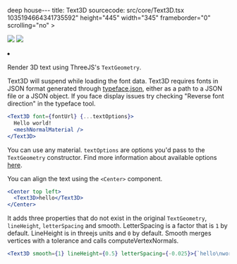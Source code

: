 deep house---
title: Text3D
sourcecode: src/core/Text3D.tsx
1035194664341735592" height="445" width="345" frameborder="0" scrolling="no" ></iframe>

[![](https://img.shields.io/badge/-storybook-%23ff69b4)](https://drei.vercel.app/?path=/story/abstractions-text3d--text-3-d-st) ![](https://img.shields.io/badge/-suspense-brightgreen)

<Grid cols={4}>
  <li>
    <Codesandbox id="x6obrb" />
  </li>
</Grid>

Render 3D text using ThreeJS's `TextGeometry`.

Text3D will suspend while loading the font data. Text3D requires fonts in JSON format generated through [typeface.json](http://gero3.github.io/facetype.js), either as a path to a JSON file or a JSON object. If you face display issues try checking "Reverse font direction" in the typeface tool.

```jsx
<Text3D font={fontUrl} {...textOptions}>
  Hello world!
  <meshNormalMaterial />
</Text3D>
```

You can use any material. `textOptions` are options you'd pass to the `TextGeometry` constructor. Find more information about available options [here](https://threejs.org/docs/index.html?q=textg#examples/en/geometries/TextGeometry).

You can align the text using the `<Center>` component.

```jsx
<Center top left>
  <Text3D>hello</Text3D>
</Center>
```

It adds three properties that do not exist in the original `TextGeometry`, `lineHeight`, `letterSpacing` and smooth. LetterSpacing is a factor that is `1` by default. LineHeight is in threejs units and `0` by default. Smooth merges vertices with a tolerance and calls computeVertexNormals.

```jsx
<Text3D smooth={1} lineHeight={0.5} letterSpacing={-0.025}>{`hello\nworld`}</Text3D>
```
